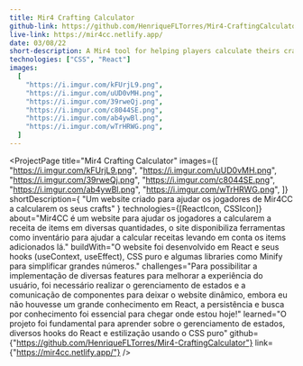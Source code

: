 ```yaml
---
title: Mir4 Crafting Calculator
github-link: https://github.com/HenriqueFLTorres/Mir4-CraftingCalculator
live-link: https://mir4cc.netlify.app/
date: 03/08/22
short-description: A Mir4 tool for helping players calculate theirs crafts
technologies: ["CSS", "React"]
images:
  [
    "https://i.imgur.com/kFUrjL9.png",
    "https://i.imgur.com/uUD0vMH.png",
    "https://i.imgur.com/39rweQj.png",
    "https://i.imgur.com/c8044SE.png",
    "https://i.imgur.com/ab4ywBl.png",
    "https://i.imgur.com/wTrHRWG.png",
  ]
---
```




<ProjectPage
  title="Mir4 Crafting Calculator"
  images={[
    "https://i.imgur.com/kFUrjL9.png",
    "https://i.imgur.com/uUD0vMH.png",
    "https://i.imgur.com/39rweQj.png",
    "https://i.imgur.com/c8044SE.png",
    "https://i.imgur.com/ab4ywBl.png",
    "https://i.imgur.com/wTrHRWG.png",
  ]}
  shortDescription={
    "Um website criado para ajudar os jogadores de Mir4CC a calcularem os seus crafts"
  }
  technologies={[ReactIcon, CSSIcon]}
  about="Mir4CC é um website para ajudar os jogadores a calcularem a receita de items em diversas quantidades, o site disponibiliza ferramentas como inventário para ajudar a calcular receitas levando em conta os items adicionados lá."
  buildWith="O website foi desenvolvido em React e seus hooks (useContext, useEffect), CSS puro e algumas libraries como Minify para simplificar grandes números."
  challenges="Para possibilitar a implementação de diversas features para melhorar a experiência do usuário, foi necessário realizar o gerenciamento de estados e a comunicação de componentes para deixar o website dinâmico, embora eu não houvesse um grande conhecimento em React, a persistência e busca por conhecimento foi essencial para chegar onde estou hoje!"
  learned="O projeto foi fundamental para aprender sobre o gerenciamento de estados, diversos hooks do React e estilização usando o CSS puro"
  github={"https://github.com/HenriqueFLTorres/Mir4-CraftingCalculator"}
  link={"https://mir4cc.netlify.app/"}
/>
